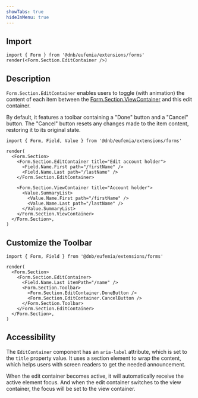 ```yaml
---
showTabs: true
hideInMenu: true
---
```


## Import

```tsx
import { Form } from '@dnb/eufemia/extensions/forms'
render(<Form.Section.EditContainer />)
```

## Description

`Form.Section.EditContainer` enables users to toggle (with animation) the content of each item between the [Form.Section.ViewContainer](/uilib/extensions/forms/Form/Section/ViewContainer/) and this edit container.

By default, it features a toolbar containing a "Done" button and a "Cancel" button. The "Cancel" button resets any changes made to the item content, restoring it to its original state.

```tsx
import { Form, Field, Value } from '@dnb/eufemia/extensions/forms'

render(
  <Form.Section>
    <Form.Section.EditContainer title="Edit account holder">
      <Field.Name.First path="/firstName" />
      <Field.Name.Last path="/lastName" />
    </Form.Section.EditContainer>

    <Form.Section.ViewContainer title="Account holder">
      <Value.SummaryList>
        <Value.Name.First path="/firstName" />
        <Value.Name.Last path="/lastName" />
      </Value.SummaryList>
    </Form.Section.ViewContainer>
  </Form.Section>,
)
```

## Customize the Toolbar

```tsx
import { Form, Field } from '@dnb/eufemia/extensions/forms'

render(
  <Form.Section>
    <Form.Section.EditContainer>
      <Field.Name.Last itemPath="/name" />
      <Form.Section.Toolbar>
        <Form.Section.EditContainer.DoneButton />
        <Form.Section.EditContainer.CancelButton />
      </Form.Section.Toolbar>
    </Form.Section.EditContainer>
  </Form.Section>,
)
```

## Accessibility

The `EditContainer` component has an `aria-label` attribute, which is set to the `title` property value. It uses a section element to wrap the content, which helps users with screen readers to get the needed announcement.

When the edit container becomes active, it will automatically receive the active element focus. And when the edit container switches to the view container, the focus will be set to the view container.
